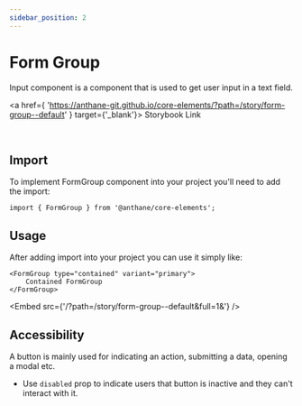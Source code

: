 ```yaml
---
sidebar_position: 2
---
```



# Form Group

Input component is a component that is used to get user input in a text field.

<a
	href={
		'https://anthane-git.github.io/core-elements/?path=/story/form-group--default'
	}
	target={'_blank'}>
	Storybook Link
</a>

<br />

## Import

To implement FormGroup component into your project you'll need to add the import:

```tsx
import { FormGroup } from '@anthane/core-elements';
```

## Usage

After adding import into your project you can use it simply like:

```tsx
<FormGroup type="contained" variant="primary">
	Contained FormGroup
</FormGroup>
```

<Embed src={'/?path=/story/form-group--default&full=1&'} />

## Accessibility

A button is mainly used for indicating an action, submitting a data, opening a modal etc.

- Use `disabled` prop to indicate users that button is inactive and they can't interact with it.
